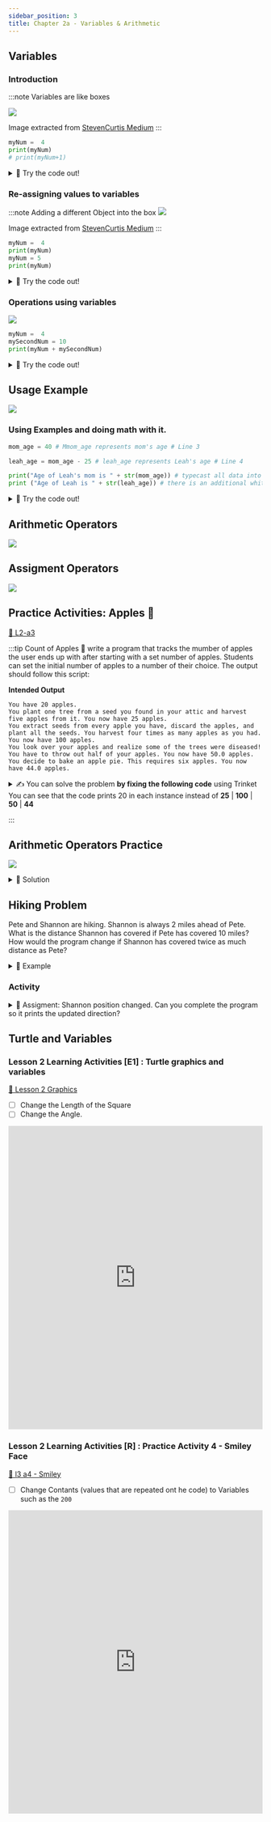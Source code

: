 ```yaml
---
sidebar_position: 3
title: Chapter 2a - Variables & Arithmetic
---
```




## Variables

### Introduction

:::note Variables are like boxes

<!-- ![](../../static/img/2022-05-04-03-07-10.png) -->

![](../../static/img/2022-05-04-03-21-48.png)

Image extracted from [StevenCurtis Medium](https://stevenpcurtis.medium.com/what-is-a-variable-3447ac1331b9)
:::

```python
myNum =  4
print(myNum)
# print(myNum+1)
```

<details>
<summary>
🧪 Try the code out! 
</summary>
<iframe src="https://trinket.io/embed/python/b2edae9fe5" width="100%" height="300" frameborder="0" marginwidth="0" marginheight="0" allowfullscreen></iframe>

</details>

### Re-assigning values to variables

:::note Adding a different Object into the box
![](../../static/img/2022-05-04-03-21-09.png)

Image extracted from [StevenCurtis Medium](https://stevenpcurtis.medium.com/what-is-a-variable-3447ac1331b9)
:::

```python
myNum =  4
print(myNum)
myNum = 5
print(myNum)
```

<details>
<summary>
🧪 Try the code out! 
</summary>
<iframe src="https://trinket.io/embed/python/81a661f2eb" width="100%" height="300" frameborder="0" marginwidth="0" marginheight="0" allowfullscreen></iframe>

</details>

### Operations using variables

![](../../static/img/2022-05-04-03-26-20.png)

```python
myNum =  4
mySecondNum = 10
print(myNum + mySecondNum)
```

<details>
<summary>
🧪 Try the code out! 
</summary>
<iframe src="https://trinket.io/embed/python/02335cd571" width="100%" height="300" frameborder="0" marginwidth="0" marginheight="0" allowfullscreen></iframe>

</details>

## Usage Example

![](../../static/img/2022-04-26-20-14-58.png)

### Using Examples and doing math with it.

```python
mom_age = 40 # Mmom_age represents mom's age # Line 3

leah_age = mom_age - 25 # leah_age represents Leah's age # Line 4

print("Age of Leah's mom is " + str(mom_age)) # typecast all data into string type    # Line 5
print ("Age of Leah is " + str(leah_age)) # there is an additional whitespace in the text to improve readablity # Line 6
```

<details>
<summary>
🧪 Try the code out! 
</summary>
<iframe src="https://trinket.io/embed/python3/7f0196f87d" width="100%" height="300" frameborder="0" marginwidth="0" marginheight="0" allowfullscreen></iframe>

</details>

## Arithmetic Operators

![](../../static/img/2022-04-26-20-29-18.png)

## Assigment Operators

![](../../static/img/2022-04-26-20-30-36.png)

## Practice Activities: Apples 🍎

[👀 L2-a3](https://learn2codelive.com/courses/4/pages/lesson-2-learning-activities-r-practice-activity-3-apples?module_item_id=490)

:::tip Count of Apples 🍎
write a program that tracks the mumber of apples the user ends up with after starting with a set number of apples. Students can set the initial number of apples to a number of their choice. The output should follow this script:

**Intended Output**

```Output
You have 20 apples.
You plant one tree from a seed you found in your attic and harvest five apples from it. You now have 25 apples.
You extract seeds from every apple you have, discard the apples, and plant all the seeds. You harvest four times as many apples as you had. You now have 100 apples.
You look over your apples and realize some of the trees were diseased! You have to throw out half of your apples. You now have 50.0 apples.
You decide to bake an apple pie. This requires six apples. You now have 44.0 apples.
```

<details>
<summary>
✍  You can solve the problem <b>by fixing the following code</b> using Trinket
You can see that the code prints 20 in each instance instead of <b>25</b> | <b>100</b> | <b>50</b> | <b>44</b>
</summary>
<iframe src="https://trinket.io/embed/python/f596202714" width="100%" height="600" frameborder="0" marginwidth="0" marginheight="0" allowfullscreen></iframe>

</details>

:::

## Arithmetic Operators Practice

![](../../static/img/2022-04-26-20-35-32.png)

<details>
<summary>
📒 Solution
</summary>
<iframe src="https://trinket.io/embed/python3/85939a160b" width="100%" height="600" frameborder="0" marginwidth="0" marginheight="0" allowfullscreen></iframe>

</details>

## Hiking Problem

Pete and Shannon are hiking. Shannon is always 2 miles ahead of Pete. What is the distance Shannon has covered if Pete has covered 10 miles? How would the program change if Shannon has covered twice as much distance as Pete?

<details>
<summary>
📒 Example
</summary>
<iframe src="https://trinket.io/embed/python3/b65afedb60" width="100%" height="600" frameborder="0" marginwidth="0" marginheight="0" allowfullscreen></iframe>

</details>

### Activity

<details>
<summary>
📝 Assigment: Shannon position changed. Can you complete the program so it prints the updated direction?
</summary>
<iframe src="https://trinket.io/embed/python3/0eb7a60624" width="100%" height="600" frameborder="0" marginwidth="0" marginheight="0" allowfullscreen></iframe>

</details>

## Turtle and Variables

### Lesson 2 Learning Activities [E1] : Turtle graphics and variables


[👀 Lesson 2 Graphics ](https://learn2codelive.com/courses/4/pages/lesson-2-learning-activities-e1-turtle-graphics-and-variables?module_item_id=492)

<IconAdmonition icon="🔨" title="Exercise: Play with the code"  >

- [ ] Change the Length of the Square
- [ ] Change the Angle.

<iframe
  src="https://trinket.io/embed/python/a4b30cd75b"
  width="100%"
  height="600"
  frameborder="0"
  marginwidth="0"
  marginheight="0"
  allowfullscreen
></iframe>

</IconAdmonition>


### Lesson 2 Learning Activities [R] : Practice Activity 4 - Smiley Face


[👀 l3 a4 - Smiley](https://learn2codelive.com/courses/4/pages/lesson-2-learning-activities-r-practice-activity-4-smiley-face?module_item_id=493)


<IconAdmonition icon="🔨" title="Exercise: Play with the code"  >

- [ ] Change Contants (values that are repeated ont he code) to Variables such as the `200`

<iframe src="https://trinket.io/embed/python/1d7cd31485" width="100%" height="600" frameborder="0" marginwidth="0" marginheight="0" allowfullscreen></iframe>

</IconAdmonition>

